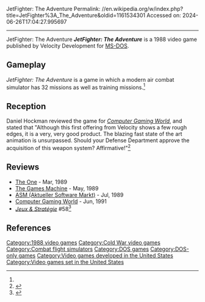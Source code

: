 JetFighter: The Adventure
Permalink: //en.wikipedia.org/w/index.php?title=JetFighter%3A_The_Adventure&oldid=1161534301
Accessed on: 2024-06-26T17:04:27.995697



------
JetFighter: The Adventure
{{Short description|1988 video game}}
{{Infobox video game
| collapsible = 
| state = 
| italic title = 
| title = JetFighter: The Adventure
| image = Jetfighter the Adventure cover.jpg
| alt = 
| caption = 
| developer = 
| publisher = Velocity Development
| series = 
| engine = 
| platforms = [[MS-DOS]]
| released = 1988
| genre = [[Combat flight simulator]]
| modes = 
}}
'''''JetFighter: The Adventure''''' is a 1988 video game published by Velocity Development for [[MS-DOS]].

==Gameplay==
''JetFighter: The Adventure'' is a game in which a modern air combat simulator has 32 missions as well as training missions.<ref name="CGW58"/>

==Reception==
Daniel Hockman reviewed the game for ''[[Computer Gaming World]]'', and stated that "Although this first offering from Velocity shows a few rough edges, it is a very, very good product. The blazing fast state of the art animation is unsurpassed. Should your Defense Department approve the acquisition of this weapon system? Affirmative!"<ref name="CGW58">{{cite magazine |last=Hockman |first=Daniel |title=The Need for Speed |magazine=Computer Gaming World |date=April 1989 |volume=1 |issue=58 |pages=12}}</ref>

==Reviews==
*[[The One (magazine)|The One]] - Mar, 1989
*[[The Games Machine]] - May, 1989
*[[ASM (Aktueller Software Markt)]] - Jul, 1989
*[[Computer Gaming World]] - Jun, 1991
*''[[:fr:Jeux et Stratégie|Jeux & Stratégie]]'' #58<ref>{{cite web | url=https://archive.org/details/jeux-et-strategie-58/page/62/mode/2up | title=Jeux & stratégie 58 | date=May 1989 }}</ref>

==References==
{{reflist}}

[[Category:1988 video games]]
[[Category:Cold War video games]]
[[Category:Combat flight simulators]]
[[Category:DOS games]]
[[Category:DOS-only games]]
[[Category:Video games developed in the United States]]
[[Category:Video games set in the United States]]